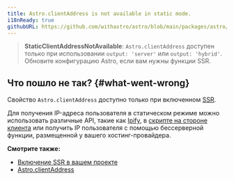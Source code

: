 ```yaml
---
title: Astro.clientAddress is not available in static mode.
i18nReady: true
githubURL: https://github.com/withastro/astro/blob/main/packages/astro/src/core/errors/errors-data.ts
---
```


> **StaticClientAddressNotAvailable**: `Astro.clientAddress` доступен только при использовании `output: 'server'` или `output: 'hybrid'`. Обновите конфигурацию Astro, если вам нужны функции SSR.

## Что пошло не так? \{#what-went-wrong\}

Свойство `Astro.clientAddress` доступно только при включенном [SSR](/ru/guides/server-side-rendering/).

Для получения IP-адреса пользователя в статическом режиме можно использовать различные API, такие как [Ipify](https://www.ipify.org/), в [скрипте на стороне клиента](/ru/guides/client-side-scripts/) или получить IP пользователя с помощью бессерверной функции, размещенной у вашего хостинг-провайдера.

**Смотрите также:**

-  [Включение SSR в вашем проекте](/ru/guides/server-side-rendering/)
-  [Astro.clientAddress](/ru/reference/api-reference/#astroclientaddress)

